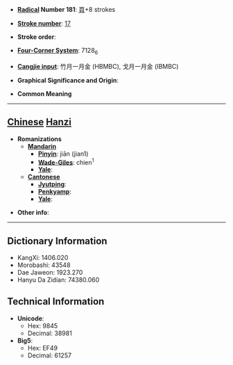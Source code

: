 * '''[[Wiktionary:Chinese radical index| Radical]] Number 181''': [[Wiktionary:Chinese radical index 頁|頁]]+8 strokes

* '''[[Wiktionary:Chinese total strokes index|Stroke number]]''': [[Wiktionary:Chinese total strokes index 17|17]]

* '''Stroke order''': 

* '''[[Wiktionary:Chinese four corner index|Four-Corner System]]''': 7128<sub>6</sub>

* '''[[Wiktionary:Chinese Cangjie index|Cangjie input]]''': 竹月一月金 (HBMBC), 戈月一月金 (IBMBC)

* '''Graphical Significance and Origin''': 

* '''Common Meaning'''

----

== [[Chinese]] [[Hanzi]] ==

* '''Romanizations'''
** '''[[Mandarin]]'''
*** '''[[Pinyin]]''': jiān (jian1)
*** '''[[Wade-Giles]]''': chien<sup>1</sup>
*** '''[[Yale]]''': 
** '''[[Cantonese]]'''
*** '''[[Jyutping]]''':
*** '''[[Penkyamp]]''': 
*** '''[[Yale]]''': 

* '''Other info''': 

----

== Dictionary Information ==

* KangXi: 1406.020
* Morobashi: 43548
* Dae Jaweon: 1923.270
* Hanyu Da Zidian: 74380.060

== Technical Information ==

* '''Unicode''':
** Hex: 9845
** Decimal: 38981
* '''Big5''':
** Hex: EF49
** Decimal: 61257
